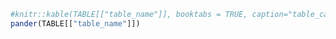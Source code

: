 
```r
#knitr::kable(TABLE[["table_name"]], booktabs = TRUE, caption="table_caption")      #, padding = 2
pander(TABLE[["table_name"]])

```



